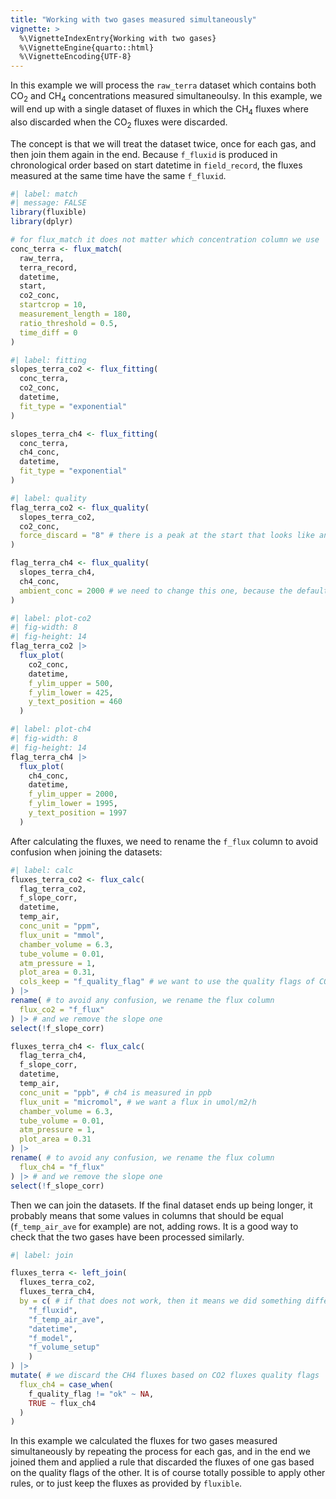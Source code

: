 ```yaml
---
title: "Working with two gases measured simultaneously"
vignette: >
  %\VignetteIndexEntry{Working with two gases}
  %\VignetteEngine{quarto::html}
  %\VignetteEncoding{UTF-8}
---
```


In this example we will process the `raw_terra` dataset which contains both CO~2~ and CH~4~ concentrations measured simultaneoulsy.
<!-- The measurements starting time are in `terra_record`. -->
In this example, we will end up with a single dataset of fluxes in which the CH~4~ fluxes where also discarded when the CO~2~ fluxes were discarded.

The concept is that we will treat the dataset twice, once for each gas, and then join them again in the end.
Because `f_fluxid` is produced in chronological order based on start datetime in `field_record`, the fluxes measured at the same time have the same `f_fluxid`.

```r
#| label: match
#| message: FALSE
library(fluxible)
library(dplyr)

# for flux_match it does not matter which concentration column we use
conc_terra <- flux_match(
  raw_terra,
  terra_record,
  datetime,
  start,
  co2_conc,
  startcrop = 10,
  measurement_length = 180,
  ratio_threshold = 0.5,
  time_diff = 0
)
```

```r
#| label: fitting
slopes_terra_co2 <- flux_fitting(
  conc_terra,
  co2_conc,
  datetime,
  fit_type = "exponential"
)

slopes_terra_ch4 <- flux_fitting(
  conc_terra,
  ch4_conc,
  datetime,
  fit_type = "exponential"
)
```

```r
#| label: quality
flag_terra_co2 <- flux_quality(
  slopes_terra_co2,
  co2_conc,
  force_discard = "8" # there is a peak at the start that looks like an error
)

flag_terra_ch4 <- flux_quality(
  slopes_terra_ch4,
  ch4_conc,
  ambient_conc = 2000 # we need to change this one, because the default is for CO2
)
```

```r
#| label: plot-co2
#| fig-width: 8
#| fig-height: 14
flag_terra_co2 |>
  flux_plot(
    co2_conc,
    datetime,
    f_ylim_upper = 500,
    f_ylim_lower = 425,
    y_text_position = 460
  )
```


```r
#| label: plot-ch4
#| fig-width: 8
#| fig-height: 14
flag_terra_ch4 |>
  flux_plot(
    ch4_conc,
    datetime,
    f_ylim_upper = 2000,
    f_ylim_lower = 1995,
    y_text_position = 1997
  )
```

After calculating the fluxes, we need to rename the `f_flux` column to avoid confusion when joining the datasets:

```r
#| label: calc
fluxes_terra_co2 <- flux_calc(
  flag_terra_co2,
  f_slope_corr,
  datetime,
  temp_air,
  conc_unit = "ppm",
  flux_unit = "mmol",
  chamber_volume = 6.3,
  tube_volume = 0.01,
  atm_pressure = 1,
  plot_area = 0.31,
  cols_keep = "f_quality_flag" # we want to use the quality flags of CO2 to eventally discard CH4 fluxes
) |>
rename( # to avoid any confusion, we rename the flux column
  flux_co2 = "f_flux"
) |> # and we remove the slope one
select(!f_slope_corr)

fluxes_terra_ch4 <- flux_calc(
  flag_terra_ch4,
  f_slope_corr,
  datetime,
  temp_air,
  conc_unit = "ppb", # ch4 is measured in ppb
  flux_unit = "micromol", # we want a flux in umol/m2/h
  chamber_volume = 6.3,
  tube_volume = 0.01,
  atm_pressure = 1,
  plot_area = 0.31
) |>
rename( # to avoid any confusion, we rename the flux column
  flux_ch4 = "f_flux"
) |> # and we remove the slope one
select(!f_slope_corr)
```

Then we can join the datasets.
If the final dataset ends up being longer, it probably means that some values in columns that should be equal (`f_temp_air_ave` for example) are not, adding rows.
It is a good way to check that the two gases have been processed similarly.

```r
#| label: join

fluxes_terra <- left_join(
  fluxes_terra_co2,
  fluxes_terra_ch4,
  by = c( # if that does not work, then it means we did something different for one of the gases
    "f_fluxid",
    "f_temp_air_ave",
    "datetime",
    "f_model",
    "f_volume_setup"
    )
) |>
mutate( # we discard the CH4 fluxes based on CO2 fluxes quality flags
  flux_ch4 = case_when(
    f_quality_flag != "ok" ~ NA,
    TRUE ~ flux_ch4
  )
)
```

In this example we calculated the fluxes for two gases measured simultaneously by repeating the process for each gas, and in the end we joined them and applied a rule that discarded the fluxes of one gas based on the quality flags of the other.
It is of course totally possible to apply other rules, or to just keep the fluxes as provided by `fluxible`.
